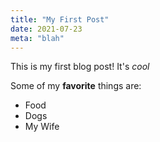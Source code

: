 ```yaml
---
title: "My First Post"
date: 2021-07-23
meta: "blah"
---
```


This is my first blog post! It's _cool_

Some of my **favorite** things are:

- Food
- Dogs
- My Wife
